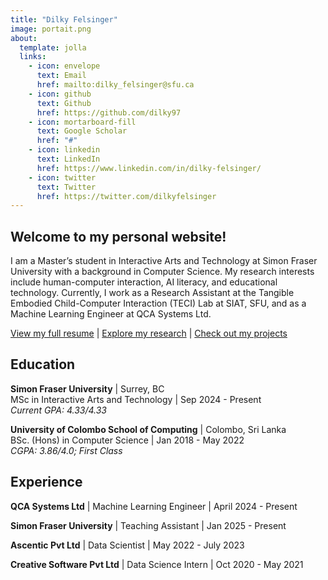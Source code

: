 ```yaml
---
title: "Dilky Felsinger"
image: portait.png
about:
  template: jolla
  links:
    - icon: envelope
      text: Email
      href: mailto:dilky_felsinger@sfu.ca
    - icon: github
      text: Github
      href: https://github.com/dilky97
    - icon: mortarboard-fill
      text: Google Scholar
      href: "#"
    - icon: linkedin
      text: LinkedIn
      href: https://www.linkedin.com/in/dilky-felsinger/
    - icon: twitter
      text: Twitter
      href: https://twitter.com/dilkyfelsinger
---
```


## Welcome to my personal website!

I am a Master's student in Interactive Arts and Technology at Simon Fraser University with a background in Computer Science. My research interests include human-computer interaction, AI literacy, and educational technology. Currently, I work as a Research Assistant at the Tangible Embodied Child-Computer Interaction (TECI) Lab at SIAT, SFU, and as a Machine Learning Engineer at QCA Systems Ltd.

[View my full resume](about.qmd) | [Explore my research](research.qmd) | [Check out my projects](projects.qmd)

## Education

**Simon Fraser University** | Surrey, BC  
MSc in Interactive Arts and Technology | Sep 2024 - Present  
*Current GPA: 4.33/4.33*

**University of Colombo School of Computing** | Colombo, Sri Lanka  
BSc. (Hons) in Computer Science | Jan 2018 - May 2022  
*CGPA: 3.86/4.0; First Class*

## Experience

**QCA Systems Ltd** | Machine Learning Engineer | April 2024 - Present

**Simon Fraser University** | Teaching Assistant | Jan 2025 - Present

**Ascentic Pvt Ltd** | Data Scientist | May 2022 - July 2023

**Creative Software Pvt Ltd** | Data Science Intern | Oct 2020 - May 2021